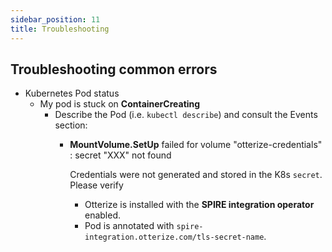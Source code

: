 ```yaml
---
sidebar_position: 11
title: Troubleshooting
---
```


## Troubleshooting common errors

- Kubernetes Pod status
  - My pod is stuck on **ContainerCreating**
    - Describe the Pod (i.e. `kubectl describe`) and consult the Events section:
      - **MountVolume.SetUp** failed for volume "otterize-credentials" : secret "XXX" not found
      
          Credentials were not generated and stored in the K8s `secret`. Please verify
          - Otterize is installed with the **SPIRE integration operator** enabled.
          - Pod is annotated with `spire-integration.otterize.com/tls-secret-name`.
